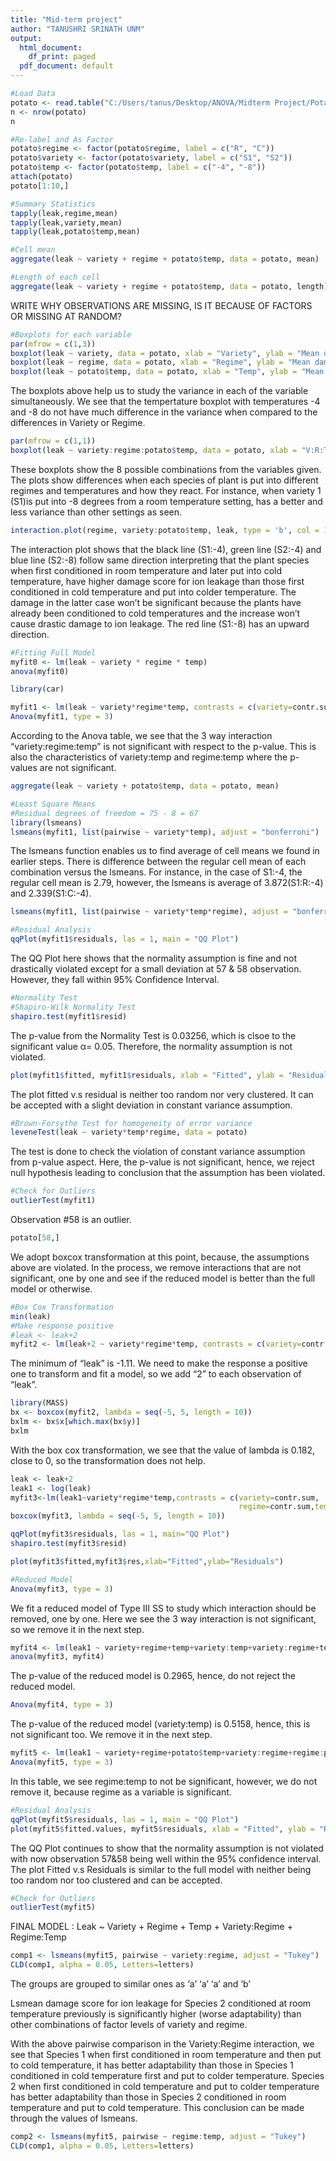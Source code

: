 ```yaml
---
title: "Mid-term project"
author: "TANUSHRI SRINATH UNM"
output:
  html_document:
    df_print: paged
  pdf_document: default
---
```


```r
#Load Data
potato <- read.table("C:/Users/tanus/Desktop/ANOVA/Midterm Project/Potato data.txt", header = TRUE)
n <- nrow(potato)
n
```


```r
#Re-label and As Factor 
potato$regime <- factor(potato$regime, label = c("R", "C"))
potato$variety <- factor(potato$variety, label = c("S1", "S2"))
potato$temp <- factor(potato$temp, label = c("-4", "-8"))
attach(potato)
potato[1:10,]
```

```r
#Summary Statistics
tapply(leak,regime,mean)
tapply(leak,variety,mean)
tapply(leak,potato$temp,mean)
```

```r
#Cell mean 
aggregate(leak ~ variety + regime + potato$temp, data = potato, mean)

```

```r
#Length of each cell
aggregate(leak ~ variety + regime + potato$temp, data = potato, length)
```

WRITE WHY OBSERVATIONS ARE MISSING, IS IT BECAUSE OF FACTORS OR MISSING AT RANDOM?

```r
#Boxplots for each variable 
par(mfrow = c(1,3))
boxplot(leak ~ variety, data = potato, xlab = "Variety", ylab = "Mean damage score for leak")
boxplot(leak ~ regime, data = potato, xlab = "Regime", ylab = "Mean damage score for leak")
boxplot(leak ~ potato$temp, data = potato, xlab = "Temp", ylab = "Mean damage score for leak")
```
The boxplots above help us to study the variance in each of the variable simultaneously. We see that the tempertature boxplot with temperatures -4 and -8 do not have much difference in the variance when compared to the differences in Variety or Regime.


```r
par(mfrow = c(1,1))
boxplot(leak ~ variety:regime:potato$temp, data = potato, xlab = "V:R:T", ylab = "Mean score of leak")

```
These boxplots show the 8 possible combinations from the variables given. The plots show differences when each species of plant is put into different regimes and temperatures and how they react. For instance, when variety 1 (S1)is put into -8 degrees from a room temperature setting, has a better and less variance than other settings as seen. 


```r
interaction.plot(regime, variety:potato$temp, leak, type = 'b', col = 1:4, pch = 1:4)
```

The interaction plot shows that the black line (S1:-4), green line (S2:-4) and blue line (S2:-8) follow same direction interpreting that the plant species when first conditioned in room temperature and later put into cold temperature, have higher damage score for ion leakage than those first conditioned in cold temperature and put into colder temperature. The damage in the latter case won't be significant because the plants have already been conditioned to cold temperatures and the increase won't cause drastic damage to ion leakage.
The red line (S1:-8) has an upward direction.


```r
#Fitting Full Model
myfit0 <- lm(leak ~ variety * regime * temp)
anova(myfit0)
```

```r
library(car)
```


```r
myfit1 <- lm(leak ~ variety*regime*temp, contrasts = c(variety=contr.sum, regime=contr.sum, temp=contr.sum))
Anova(myfit1, type = 3)
```

According to the Anova table, we see that the 3 way interaction "variety:regime:temp" is not significant with respect to the p-value. This is also the characteristics of variety:temp and regime:temp where the p-values are not significant. 

```r
aggregate(leak ~ variety + potato$temp, data = potato, mean)
```


```r
#Least Square Means
#Residual degrees of freedom = 75 - 8 = 67
library(lsmeans)
lsmeans(myfit1, list(pairwise ~ variety*temp), adjust = "bonferroni")

```

The lsmeans function enables us to find average of cell means we found in earlier steps.
There is difference between the regular cell mean of each combination versus the lsmeans.
For instance, in the case of S1:-4, the regular cell mean is 2.79, however, the lsmeans is average of 3.872(S1:R:-4) and 2.339(S1:C:-4). 

```r
lsmeans(myfit1, list(pairwise ~ variety*temp*regime), adjust = "bonferroni")

```


```r
#Residual Analysis
qqPlot(myfit1$residuals, las = 1, main = "QQ Plot")

```

The QQ Plot here shows that the normality assumption is fine and not drastically violated except for a small deviation at 57 & 58 observation. However, they fall within 95% Confidence Interval.


```r
#Normality Test
#Shapiro-Wilk Normality Test
shapiro.test(myfit1$resid)
```

The p-value from the Normality Test is 0.03256, which is clsoe to the significant value α= 0.05. Therefore, the normality assumption is not violated.

```r
plot(myfit1$fitted, myfit1$residuals, xlab = "Fitted", ylab = "Residuals")
```

The plot fitted v.s residual is neither too random nor very clustered. It can be accepted with a slight deviation in constant variance assumption.

```r
#Brown-Forsythe Test for homogeneity of error variance
leveneTest(leak ~ variety*temp*regime, data = potato)
```

The test is done to check the violation of constant variance assumption from p-value aspect. Here, the p-value is not significant, hence, we reject null hypothesis leading to conclusion that the assumption has been violated.

```r
#Check for Outliers
outlierTest(myfit1)
```

Observation #58 is an outlier. 

```r
potato[58,]
```

We adopt boxcox transformation at this point, because, the assumptions above are violated. 
In the process, we remove interactions that are not significant, one by one and see if the reduced model is better than the full model or otherwise. 

```r
#Box Cox Transformation
min(leak)
#Make response positive
#leak <- leak+2
myfit2 <- lm(leak+2 ~ variety*regime*temp, contrasts = c(variety=contr.sum, regime=contr.sum, temp=contr.sum))
```

The minimum of "leak" is -1.11. We need to make the response a positive one to transform and fit a model, so we add "2" to each observation of "leak". 

```r
library(MASS)
bx <- boxcox(myfit2, lambda = seq(-5, 5, length = 10))
bxlm <- bx$x[which.max(bx$y)]
bxlm
```

With the box cox transformation, we see that the value of lambda is 0.182, close to 0, so the transformation does not help. 

```r
leak <- leak+2
leak1 <- log(leak)
myfit3<-lm(leak1~variety*regime*temp,contrasts = c(variety=contr.sum, 
                                                   regime=contr.sum,temp=contr.sum))
boxcox(myfit3, lambda = seq(-5, 5, length = 10))
```

```r
qqPlot(myfit3$residuals, las = 1, main="QQ Plot")
shapiro.test(myfit3$resid)

plot(myfit3$fitted,myfit3$res,xlab="Fitted",ylab="Residuals")
```


```r
#Reduced Model
Anova(myfit3, type = 3)
```

We fit a reduced model of Type III SS to study which interaction should be removed, one by one.
Here we see the 3 way interaction is not significant, so we remove it in the next step.


```r
myfit4 <- lm(leak1 ~ variety+regime+temp+variety:temp+variety:regime+temp:regime, contrasts = c(variety=contr.sum, regime=contr.sum, temp=contr.sum))
anova(myfit3, myfit4)

```

The p-value of the reduced model is 0.2965, hence, do not reject the reduced model.


```r
Anova(myfit4, type = 3)
```

The p-value of the reduced model (variety:temp) is 0.5158, hence, this is not significant too. We remove it in the next step.


```r
myfit5 <- lm(leak1 ~ variety+regime+potato$temp+variety:regime+regime:potato$temp, contrasts = c(variety=contr.sum, regime=contr.sum, temp=contr.sum))
Anova(myfit5, type = 3)
```

In this table, we see regime:temp to not be significant, however, we do not remove it, because regime as a variable is significant.



```r
#Residual Analysis
qqPlot(myfit5$residuals, las = 1, main = "QQ Plot")
plot(myfit5$fitted.values, myfit5$residuals, xlab = "Fitted", ylab = "Residuals")
```

The QQ Plot continues to show that the normality assumption is not violated with now observation 57&58 being well within the 95% confidence interval. 
The plot Fitted v.s Residuals is similar to the full model with neither being too random nor too clustered and can be accepted.

```r
#Check for Outliers
outlierTest(myfit5)
```


FINAL MODEL : Leak ~ Variety + Regime + Temp + Variety:Regime + Regime:Temp


```r
comp1 <- lsmeans(myfit5, pairwise ~ variety:regime, adjust = "Tukey")
CLD(comp1, alpha = 0.05, Letters=letters)
```

The groups are grouped to similar ones as 'a' 'a' 'a' and 'b'


Lsmean damage score for ion leakage for Species 2 conditioned at room temperature previously is significantly higher (worse adaptability) than other combinations of factor levels of variety and regime. 


With the above pairwise comparison in the Variety:Regime interaction, we see that Species 1 when first conditioned in room temperature and then put to cold temperature, it has better adaptability than those in Species 1 conditioned in cold temperature first and put to colder temperature.
Species 2 when first conditioned in cold temperature and put to colder temperature has better adaptability than those in Species 2 conditioned in room temperature and put to cold temperature.
This conclusion can be made through the values of lsmeans. 

```r
comp2 <- lsmeans(myfit5, pairwise ~ regime:temp, adjust = "Tukey")
CLD(comp1, alpha = 0.05, Letters=letters)
```







